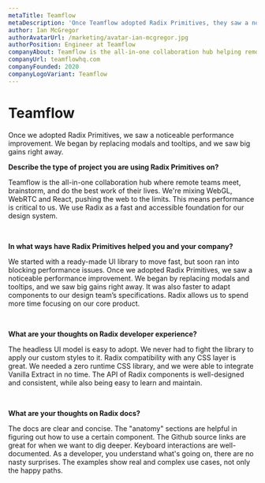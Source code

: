 ```yaml
---
metaTitle: Teamflow
metaDescription: 'Once Teamflow adopted Radix Primitives, they saw a noticeable performance improvement right away. It was also faster to adapt components to their design team’s specifications and allowed them to spend more time focusing on their core product.'
author: Ian McGregor
authorAvatarUrl: /marketing/avatar-ian-mcgregor.jpg
authorPosition: Engineer at Teamflow
companyAbout: Teamflow is the all-in-one collaboration hub helping remote and hybrid teams collaborate with the least possible amount of friction.
companyUrl: teamflowhq.com
companyFounded: 2020
companyLogoVariant: Teamflow
---
```


# Teamflow

<HeroQuote>
  Once we adopted Radix Primitives, we saw a noticeable performance improvement.
  We began by replacing modals and tooltips, and we saw big gains right away.
</HeroQuote>

**Describe the type of project you are using Radix Primitives on?**

Teamflow is the all-in-one collaboration hub where remote teams meet, brainstorm, and do the best work of their lives. We're mixing WebGL, WebRTC and React, pushing the web to the limits. This means performance is critical to us. We use Radix as a fast and accessible foundation for our design system.

<br />

**In what ways have Radix Primitives helped you and your company?**

We started with a ready-made UI library to move fast, but soon ran into blocking performance issues. Once we adopted Radix Primitives, we saw a noticeable performance improvement. We began by replacing modals and tooltips, and we saw big gains right away. It was also faster to adapt components to our design team’s specifications. Radix allows us to spend more time focusing on our core product.

<br />

**What are your thoughts on Radix developer experience?**

The headless UI model is easy to adopt. We never had to fight the library to apply our custom styles to it. Radix compatibility with any CSS layer is great. We needed a zero runtime CSS library, and we were able to integrate Vanilla Extract in no time. The API of Radix components is well-designed and consistent, while also being easy to learn and maintain.

<br />

**What are your thoughts on Radix docs?**

The docs are clear and concise. The "anatomy" sections are helpful in figuring out how to use a certain component. The Github source links are great for when we want to dig deeper. Keyboard interactions are well-documented. As a developer, you understand what's going on, there are no nasty surprises. The examples show real and complex use cases, not only the happy paths.
